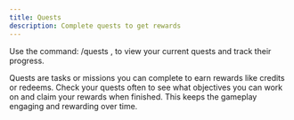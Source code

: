 ```yaml
---
title: Quests
description: Complete quests to get rewards
---
```


Use the command:
/quests , 
to view your current quests and track their progress.

Quests are tasks or missions you can complete to earn rewards like credits or redeems.
Check your quests often to see what objectives you can work on and claim your rewards when finished. 
This keeps the gameplay engaging and rewarding over time.